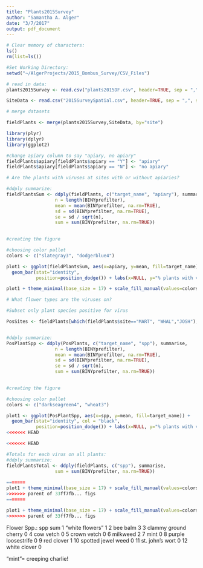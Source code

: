 ```yaml
---
title: "Plants2015Survey"
author: "Samantha A. Alger"
date: "3/7/2017"
output: pdf_document
---
```


```r
# Clear memory of characters:
ls()
rm(list=ls())

#Set Working Directory: 
setwd("~/AlgerProjects/2015_Bombus_Survey/CSV_Files")

# read in data:
plants2015Survey <- read.csv("plants2015DF.csv", header=TRUE, sep = ",", stringsAsFactors=FALSE)

SiteData <- read.csv("2015SurveySpatial.csv", header=TRUE, sep = ",", stringsAsFactors=FALSE)

# merge datasets

fieldPlants <- merge(plants2015Survey,SiteData, by="site")

library(plyr)
library(dplyr)
library(ggplot2)

#change apiary column to say "apiary, no apiary"
fieldPlants$apiary[fieldPlants$apiary == "Y"] <- "apiary"
fieldPlants$apiary[fieldPlants$apiary == "N"] <- "no apiary"

# Are the plants with viruses at sites with or without apiaries?

#ddply summarize:
fieldPlantsSum <- ddply(fieldPlants, c("target_name", "apiary"), summarise, 
                  n = length(BINYprefilter),
                  mean = mean(BINYprefilter, na.rm=TRUE),
                  sd = sd(BINYprefilter, na.rm=TRUE),
                  se = sd / sqrt(n),
                  sum = sum(BINYprefilter, na.rm=TRUE))
              

#creating the figure

#choosing color pallet
colors <- c("slategray3", "dodgerblue4")

plot1 <- ggplot(fieldPlantsSum, aes(x=apiary, y=mean, fill=target_name)) +
  geom_bar(stat="identity",
           position=position_dodge()) + labs(x=NULL, y="% plants with virus detected")

plot1 + theme_minimal(base_size = 17) + scale_fill_manual(values=colors, name="Virus", labels=c("BQCV", "DWV")) + theme(legend.position=c(.8, .85)) + coord_cartesian(ylim = c(0, .5)) + scale_y_continuous(labels = scales::percent)


```

```r
# What flower types are the viruses on?

#Subset only plant species positive for virus

PosSites <- fieldPlants[which(fieldPlants$site=="MART", "WHAL","JOSH"), ]


#ddply summarize:
PosPlantSpp <- ddply(PosPlants, c("target_name", "spp"), summarise, 
                  n = length(BINYprefilter),
                  mean = mean(BINYprefilter, na.rm=TRUE),
                  sd = sd(BINYprefilter, na.rm=TRUE),
                  se = sd / sqrt(n),
                  sum = sum(BINYprefilter, na.rm=TRUE))
              

#creating the figure

#choosing color pallet
colors <- c("darkseagreen4", "wheat3")

plot1 <- ggplot(PosPlantSpp, aes(x=spp, y=mean, fill=target_name)) +
  geom_bar(stat="identity", col = "black",
           position=position_dodge()) + labs(x=NULL, y="% plants with virus detected")
<<<<<<< HEAD

<<<<<<< HEAD
```

```r
#Totals for each virus on all plants:
#ddply summarize:
fieldPlantsTotal <- ddply(fieldPlants, c("spp"), summarise, 
                  sum = sum(BINYprefilter, na.rm=TRUE))
              
=======
plot1 + theme_minimal(base_size = 17) + scale_fill_manual(values=colors, name="Virus", labels=c("BQCV", "DWV")) + theme(legend.position=c(.8, .85)) + coord_cartesian(ylim = c(0, .5)) + scale_y_continuous(labels = scales::percent)
>>>>>>> parent of 33ff7fb... figs
=======

plot1 + theme_minimal(base_size = 17) + scale_fill_manual(values=colors, name="Virus", labels=c("BQCV", "DWV")) + theme(legend.position=c(.8, .85)) + coord_cartesian(ylim = c(0, .5)) + scale_y_continuous(labels = scales::percent)
>>>>>>> parent of 33ff7fb... figs


```

Flower Spp.:
                    spp sum
1       "white flowers"   1
2              bee balm   3
3  clammy ground cherry   0
4             cow vetch   0
5           crown vetch   0
6              milkweed   2
7                  mint   0
8    purple loosestrife   0
9            red clover   1
10   spotted jewel weed   0
11      st. john's wort   0
12         white clover   0

"mint"= creeping charlie!
